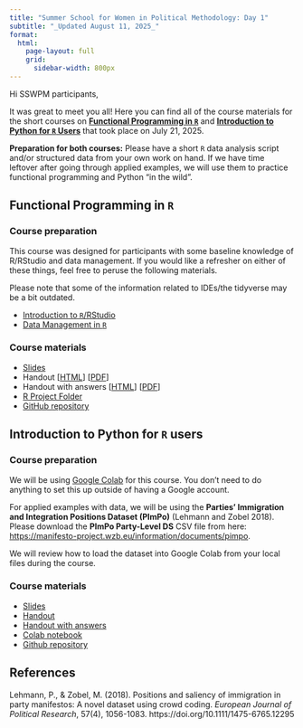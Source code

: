 ```yaml
---
title: "Summer School for Women in Political Methodology: Day 1" 
subtitle: "_Updated August 11, 2025_"
format: 
  html: 
    page-layout: full
    grid: 
      sidebar-width: 800px
---
```


Hi SSWPM participants, 

It was great to meet you all! Here you can find all of the course materials for the short courses on <b>[Functional Programming in `R`](https://github.com/allisonkoh/workshop-functional-programming-r)</b> and <b>[Introduction to Python for `R` Users](https://github.com/allisonkoh/workshop-python-for-r-users)</b> that took place on July 21, 2025. 

__Preparation for both courses:__ Please have a short `R` data analysis script and/or structured data from your own work on hand. If we have time leftover after going through applied examples, we will use them to practice functional programming and Python "in the wild". 

## Functional Programming in `R`

### Course preparation 

This course was designed for participants with some baseline knowledge of R/RStudio and data management. If you would like a refresher on either of these things, feel free to peruse the following materials.

Please note that some of the information related to IDEs/the tidyverse may be a bit outdated. 

- [Introduction to `R`/RStudio](files/HertieDSWorkshop_Session1.pdf)
- [Data Management in `R`](files/HertieDSWorkshop_Session2.pdf)

### Course materials 

- [Slides](files/01_functional_programming_slides.html)
- Handout [[HTML](files/01_functional_programming_handout.html)] [[PDF](files/01_functional_programming_handout.pdf)]
- Handout with answers [[HTML](files/01_functional_programming_handout_with_answers.html)] [[PDF](files/01_functional_programming_handout_with_answers.pdf)]
- [R Project Folder](files/01_functional_programming.zip)
- [GitHub repository](https://github.com/allisonkoh/workshop-functional-programming-r)

## Introduction to Python for `R` users

### Course preparation 

We will be using [Google Colab](https://colab.research.google.com/) for this course. You don't need to do anything to set this up outside of having a Google account. 
 
For applied examples with data, we will be using the __Parties’ Immigration and Integration Positions Dataset (PImPo)__ (Lehmann and Zobel 2018). Please download the __PImPo Party-Level DS__ CSV file from here: [https://manifesto-project.wzb.eu/information/documents/pimpo](https://manifesto-project.wzb.eu/information/documents/pimpo). 

We will review how to load the dataset into Google Colab from your local files during the course.

### Course materials 

- [Slides](files/02_intro_python_slides.html)
- [Handout](files/02_intro_python_handout.pdf)
- [Handout with answers](files/02_intro_python_handout_with_answers.pdf)
- [Colab notebook](https://colab.research.google.com/drive/1CBogWrGKMZIFolCrjtrFdKuhxYoHMYSs?usp=sharing)
- [Github repository](https://github.com/allisonkoh/workshop-python-for-r-users)

## References 

Lehmann, P., & Zobel, M.  (2018). Positions and saliency of immigration in party manifestos: A novel dataset using crowd coding. *European Journal of Political Research*, 57(4), 1056-1083. https://doi.org/10.1111/1475-6765.12295

